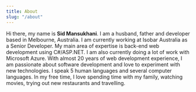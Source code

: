 ---
title: About
slug: "/about"
---

Hi there, my name is **Sid Mansukhani**. I am a husband, father and developer based in Melbourne, Australia. I am currently working at Isobar Australia as a Senior Developer. My main area of expertise is back-end web development using C#/ASP.NET. I am also currently doing a lot of work with Microsoft Azure. With almost 20 years of web development experience, I am passionate about software development and love to experiment with new technologies. I speak 5 human languages and several computer languages. In my free time, I love spending time with my family, watching movies, trying out new restaurants and travelling.